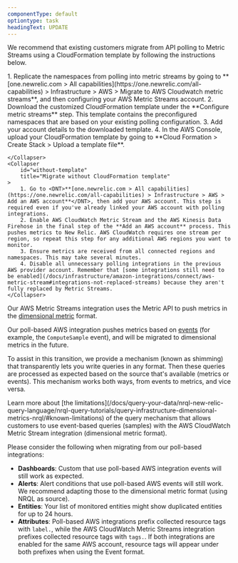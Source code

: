 ```yaml
---
componentType: default
optiontype: task
headingText: UPDATE
---
```


We recommend that existing customers migrate from API polling to Metric Streams using a CloudFormation template by following the instructions below.

<CollapserGroup>
    <Collapser
        id="with-template"
        title="Migrate with CloudFormation template (Recommended)"
    >
        1. Replicate the namespaces from polling into metric streams by going to <DNT>**[one.newrelic.com > All capabilities](https://one.newrelic.com/all-capabilities) > Infrastructure > AWS > Migrate to AWS Cloudwatch metric streams**</DNT>, and then configuring your AWS Metric Streams account.
        2. Download the customized CloudFormation template under the **Configure metric streams** step. This template contains the preconfigured namespaces that are based on your existing polling configuration.
        3. Add your account details to the downloaded template.
        4. In the AWS Console, upload your CloudFormation template by going to **Cloud Formation > Create Stack > Upload a template file**.

    </Collapser>
    <Collapser
        id="without-template"
        title="Migrate without CloudFormation template"
    >
        1. Go to <DNT>**[one.newrelic.com > All capabilities](https://one.newrelic.com/all-capabilities) > Infrastructure > AWS > Add an AWS account**</DNT>, then add your AWS account. This step is required even if you've already linked your AWS account with polling integrations.
        2. Enable AWS CloudWatch Metric Stream and the AWS Kinesis Data Firehose in the final step of the **Add an AWS account** process. This pushes metrics to New Relic. AWS CloudWatch requires one stream per region, so repeat this step for any additional AWS regions you want to monitor.
        3. Ensure metrics are received from all connected regions and namespaces. This may take several minutes.
        4. Disable all unnecessary polling integrations in the previous AWS provider account. Remember that [some integrations still need to be enabled](/docs/infrastructure/amazon-integrations/connect/aws-metric-stream#integrations-not-replaced-streams) because they aren't fully replaced by Metric Streams.
    </Collapser>
</CollapserGroup>

Our AWS Metric Streams integration uses the Metric API to push metrics in the [dimensional metric](/docs/data-apis/understand-data/new-relic-data-types/#dimensional-metrics) format.

Our poll-based AWS integration pushes metrics based on [events](/docs/data-apis/understand-data/new-relic-data-types/#events-new-relic) (for example, the `ComputeSample` event), and will be migrated to dimensional metrics in the future.

To assist in this transition, we provide a mechanism (known as shimming) that transparently lets you write queries in any format. Then these queries are processed as expected based on the source that's available (metrics or events). This mechanism works both ways, from events to metrics, and vice versa.

<Callout variant="tip">
  Learn more about [the limitations](/docs/query-your-data/nrql-new-relic-query-language/nrql-query-tutorials/query-infrastructure-dimensional-metrics-nrql/#known-limitations) of the query mechanism that allows customers to use event-based queries (samples) with the AWS CloudWatch Metric Stream integration (dimensional metric format).
</Callout>

Please consider the following when migrating from our poll-based integrations:

* <DNT>**Dashboards**</DNT>: Custom <InlinePopover type="dashboards"/> that use poll-based AWS integration events will still work as expected.
* <DNT>**Alerts**</DNT>: Alert conditions that use poll-based AWS events will still work. We recommend adapting those to the dimensional metric format (using NRQL as source).
* <DNT>**Entities**</DNT>: Your list of monitored entities might show duplicated entities for up to 24 hours.
* <DNT>**Attributes**</DNT>: Poll-based AWS integrations prefix collected resource tags with `label.`, while the AWS CloudWatch Metric Streams integration prefixes collected resource tags with `tags.`. If both integrations are enabled for the same AWS account, resource tags will appear under both prefixes when using the Event format.

